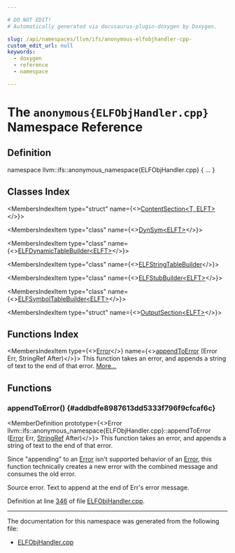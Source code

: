 ```yaml
---

# DO NOT EDIT!
# Automatically generated via docusaurus-plugin-doxygen by Doxygen.

slug: /api/namespaces/llvm/ifs/anonymous-elfobjhandler-cpp-
custom_edit_url: null
keywords:
  - doxygen
  - reference
  - namespace

---
```





# The `anonymous{ELFObjHandler.cpp}` Namespace Reference

<DoxygenPage pluginConfig={pluginConfig}>



## Definition

<CodeBlock>namespace llvm::ifs::anonymous&#95;namespace&#123;ELFObjHandler.cpp&#125; &#123; ... &#125;</CodeBlock>

## Classes Index

<MembersIndex>

<MembersIndexItem
  type="struct"
  name={<><a href="/docs/api/structs/llvm/ifs/anonymous-namespace-elfobjhandler-cpp-/contentsection">ContentSection&lt;T, ELFT&gt;</a></>}>
</MembersIndexItem>

<MembersIndexItem
  type="class"
  name={<><a href="/docs/api/classes/llvm/ifs/anonymous-namespace-elfobjhandler-cpp-/dynsym">DynSym&lt;ELFT&gt;</a></>}>
</MembersIndexItem>

<MembersIndexItem
  type="class"
  name={<><a href="/docs/api/classes/llvm/ifs/anonymous-namespace-elfobjhandler-cpp-/elfdynamictablebuilder">ELFDynamicTableBuilder&lt;ELFT&gt;</a></>}>
</MembersIndexItem>

<MembersIndexItem
  type="class"
  name={<><a href="/docs/api/classes/llvm/ifs/anonymous-namespace-elfobjhandler-cpp-/elfstringtablebuilder">ELFStringTableBuilder</a></>}>
</MembersIndexItem>

<MembersIndexItem
  type="class"
  name={<><a href="/docs/api/classes/llvm/ifs/anonymous-namespace-elfobjhandler-cpp-/elfstubbuilder">ELFStubBuilder&lt;ELFT&gt;</a></>}>
</MembersIndexItem>

<MembersIndexItem
  type="class"
  name={<><a href="/docs/api/classes/llvm/ifs/anonymous-namespace-elfobjhandler-cpp-/elfsymboltablebuilder">ELFSymbolTableBuilder&lt;ELFT&gt;</a></>}>
</MembersIndexItem>

<MembersIndexItem
  type="struct"
  name={<><a href="/docs/api/structs/llvm/ifs/anonymous-namespace-elfobjhandler-cpp-/outputsection">OutputSection&lt;ELFT&gt;</a></>}>
</MembersIndexItem>

</MembersIndex>

## Functions Index

<MembersIndex>

<MembersIndexItem
  type={<><a href="/docs/api/classes/llvm/error">Error</a></>}
  name={<><a href="#addbdfe8987613dd5333f796f9cfcaf6c">appendToError</a> (Error Err, StringRef After)</>}>
This function takes an error, and appends a string of text to the end of that error. <a href="#addbdfe8987613dd5333f796f9cfcaf6c">More...</a>
</MembersIndexItem>

</MembersIndex>


<SectionDefinition>

## Functions

### appendToError() {#addbdfe8987613dd5333f796f9cfcaf6c}

<MemberDefinition
  prototype={<>Error llvm::ifs::anonymous&#95;namespace&#123;ELFObjHandler.cpp&#125;::appendToError (<a href="/docs/api/classes/llvm/error">Error</a> Err, <a href="/docs/api/classes/llvm/stringref">StringRef</a> After)</>}>
This function takes an error, and appends a string of text to the end of that error.

Since &quot;appending&quot; to an <a href="/docs/api/classes/llvm/error">Error</a> isn&#39;t supported behavior of an <a href="/docs/api/classes/llvm/error">Error</a>, this function technically creates a new error with the combined message and consumes the old error.


<ParametersList title="Parameters">
<ParametersListItem name="Err">Source error.</ParametersListItem>
<ParametersListItem name="After">Text to append at the end of Err&#39;s error message.</ParametersListItem>
</ParametersList>

Definition at line <a href="/docs/api/files/lib/lib/interfacestub/elfobjhandler-cpp/#l00346">346</a> of file <a href="/docs/api/files/lib/lib/interfacestub/elfobjhandler-cpp">ELFObjHandler.cpp</a>.
</MemberDefinition>

</SectionDefinition>

<hr/>

The documentation for this namespace was generated from the following file:

<ul>
<li><a href="/docs/api/files/lib/lib/interfacestub/elfobjhandler-cpp">ELFObjHandler.cpp</a></li>
</ul>

</DoxygenPage>
